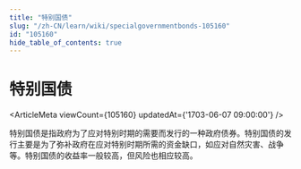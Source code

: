 ```yaml
---
title: "特别国债"
slug: "/zh-CN/learn/wiki/specialgovernmentbonds-105160"
id: "105160"
hide_table_of_contents: true
---
```



# 特别国债

<ArticleMeta viewCount={105160} updatedAt={'1703-06-07 09:00:00'} />

特别国债是指政府为了应对特别时期的需要而发行的一种政府债券。特别国债的发行主要是为了弥补政府在应对特别时期所需的资金缺口，如应对自然灾害、战争等。特别国债的收益率一般较高，但风险也相应较高。
